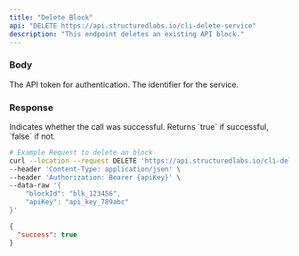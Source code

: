 ```yaml
---
title: "Delete Block"
api: "DELETE https://api.structuredlabs.io/cli-delete-service"
description: "This endpoint deletes an existing API block."
---
```


### Body

<ParamField query="apiToken" type="string" optional="false">
  The API token for authentication.
</ParamField>

<ParamField query="serviceId" type="string" optional="false">
  The identifier for the service.
</ParamField>

### Response

<ResponseField name="success" type="boolean">
  Indicates whether the call was successful. Returns `true` if successful,
  `false` if not.
</ResponseField>

<RequestExample>

```bash Example Request
# Example Request to delete an block
curl --location --request DELETE 'https://api.structuredlabs.io/cli-delete-service' \
--header 'Content-Type: application/json' \
--header 'Authorization: Bearer {apiKey}' \
--data-raw '{
    "blockId": "blk_123456",
    "apiKey": "api_key_789abc"
}'
```

</RequestExample>

<ResponseExample>

```json Response
{
  "success": true
}
```

</ResponseExample>
